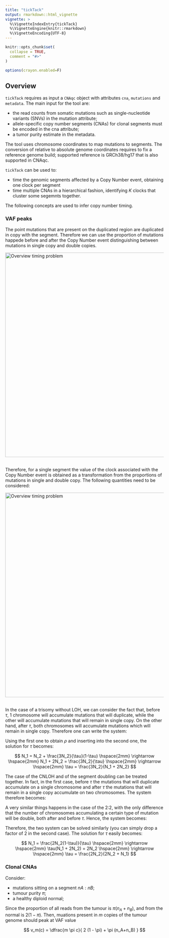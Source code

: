```yaml
---
title: "tickTack"
output: rmarkdown::html_vignette
vignette: >
  %\VignetteIndexEntry{tickTack}
  %\VignetteEngine{knitr::rmarkdown}
  %\VignetteEncoding{UTF-8}
---
```


```r
knitr::opts_chunk$set(
  collapse = TRUE,
  comment = "#>"
)

options(crayon.enabled=F)
```

## Overview

`tickTack` requires as input a `CNAqc` object with attributes `cna`, `mutations` and `metadata`. 
The main input for the tool are: 

- the read counts from somatic mutations such as single-nucleotide variants (SNVs) in the mutation attribute;
- allele-specific copy number segments (CNAs) for clonal segments must be encoded in the cna attribute;
- a tumor purity estimate in the metadata.

The tool uses chromosome coordinates to map mutations to segments. The conversion of relative to absolute genome coordinates requires to fix a reference genome build; supported reference is GRCh38/hg17 that is also supported in CNAqc. 

`tickTack` can be used to:

- time the genomic segments affected by a Copy Number event, obtaining one clock per segment
- time multiple CNAs in a hierarchical fashion, identifying $K$ clocks that cluster some segemnts together.

The following concepts are used to infer copy number timing.

### VAF peaks

The point mutations that are present on the duplicated region are duplicated in copy with the segment. Therefore we can use the proportion of mutations happede before and after the Copy Number event distinguishing between mutations in single copy and double copies.

<img src="img/timing_problem.png" alt="Overview timing problem" width="650" style="display: block; margin: 0 auto" /><br>


Therefore, for a single segment the value of the clock associated with the Copy Number event is obtained as a transformation from the proportions of mutations in single and double copy.
The following quantities need to be considered:


\begin{itemize}
	\item $N_m$ : number of mutations with multiplicity $m$;
	\item $\rho$ : mutation rate, indicates how many mutations occur per unit of time;
	\item $\tau$ : pseudo-time;
\end{itemize}


<img src="img/Mutations_single_double_copy_draw_process.png" alt="Overview timing problem" width="650" style="display: block; margin: 0 auto"/><br>

\subsubsection{2:1}

In the case of a trisomy without LOH, we can consider the fact that, before $\tau$, 1 chromosome will accumulate mutations that will duplicate, while the other will accumulate mutations that will remain in single copy. On the other hand, after $\tau$, both chromosomes will accumulate mutations which will remain in single copy. Therefore one can write the system:

\begin{align}
    \begin{cases}
        N_2 = \rho \tau  
        N_1 = \rho \tau + 3\rho(1 - \tau) \nonumber 
    \end{cases}
\end{align}

Using the first one to obtain $\rho$ and inserting into the second one, the solution for $\tau$ becomes:

$$
	N_1 = N_2 + \frac{3N_2}{\tau}(1-\tau) \hspace{2mm} \rightarrow \hspace{2mm} N_1 + 2N_2 = \frac{3N_2}{\tau} \hspace{2mm} \rightarrow \hspace{2mm} \tau = \frac{3N_2}{N_1 + 2N_2}
$$

\subsubsection{2:0 and 2:2}

The case of the CNLOH and of the segment doubling can be treated together. In fact, in the first case, before $\tau$ the mutations that will duplicate accumulate on a single chromosome and after $\tau$ the mutations that will remain in a single copy accumulate on two chromosomes. The system therefore becomes:

\begin{align}
    \begin{cases}
        N_2 = \rho \tau  
        N_1 = 2\rho(1 - \tau) \nonumber 
    \end{cases}
\end{align}

A very similar things happens in the case of the 2:2, with the only difference that the number of chromosomes accumulating a certain type of mutation will be double, both after and before $\tau$. Hence, the system becomes:

\begin{align}
    \begin{cases}
        N_2 = 2\rho \tau  
        N_1 = 4\rho(1 - \tau) \nonumber 
    \end{cases}
\end{align} 

Therefore, the two system can be solved similarly (you can simply drop a factor of 2 in the second case). The solution for $\tau$ easily becomes:

$$
  N_1 = \frac{2N_2(1-\tau)}{\tau} \hspace{2mm} \rightarrow \hspace{2mm} \tau(N_1 + 2N_2) = 2N_2 \hspace{2mm} \rightarrow \hspace{2mm} \tau = \frac{2N_2}{2N_2 + N_1}
$$

### Clonal CNAs

Consider:

- mutations sitting on a segment $nA:nB$;
- tumour purity $\pi$;
- a healthy diploid normal;

Since the proportion of all reads from the tumour is $\pi(n_A+n_B)$, and from the normal is $2(1-\pi)$. Then, muations present in $m$ copies of the tumour genome should peak at VAF value 

$$
v_m(c) = \dfrac{m \pi c}{
2 (1 - \pi) + \pi (n_A+n_B)
}
$$



<!-- ## The model -->

<!-- <img src="img/pgm.png" alt="Overview timing problem" width="650" style="display: block; margin: 0 auto"/><br> -->


<!-- Here we show an example of the model application on real data from the Pan-Cancer Analysis of -->
<!--  Whole Genomes (PCAWG) cohort, specifically from a Renal Cell Carcinoma (Kidney-RCC) tumor type sample.  -->


<!-- ```{r setup, warning=FALSE} -->
<!-- library(tickTack) -->
<!-- library(gridExtra) # add in plotting function -->
<!-- library(ggplot2) # add in plotting function -->
<!-- library(bayesplot) # add in plotting function -->
<!-- library(tibble)  # check if needed -->
<!-- library(dplyr) # check if needed -->

<!-- library(bayesplot) #for plotting -->
<!-- library(ggplot2) #for plotting -->
<!-- library(stringr) #for plotting -->
<!-- library(patchwork) #for plotting -->
<!-- ``` -->


<!-- ```{r real data Kidney, echo = T, results = 'hide', warning=FALSE} -->
<!-- # Load template data -->
<!-- tickTack::pcawg_example_2 -->
<!-- data <- pcawg_example_2 -->



<!-- tolerance <- 0.1 -->


<!-- data <- tickTack::fit_h(data, max_attempts=2, INIT=TRUE, tolerance = tolerance, n_components = 0) -->
<!-- results <- data$results_timing -->


<!-- clock_assignment <- results$draws_and_summary[[3]]$summarized_results -->

<!-- input_data <- results$data$input_data -->
<!-- draws_and_summary <- results$draws_and_summary -->
<!-- log_lik_matrix_list <- results$log_lik_matrix_list -->
<!-- elbo_iterations <- results$elbo_iterations -->


<!-- results_model_selection <- model_selection_h(input_data, draws_and_summary, log_lik_matrix_list, elbo_iterations, n_components = 0) -->


<!-- best_K <- results_model_selection$best_K -->
<!-- model_selection_tibble <- results_model_selection$model_selection_tibble -->
<!-- entropy <- results_model_selection$entropy_list -->


<!-- p <- tickTack::plot_timing_h(results, best_K) -->
<!-- p -->

<!-- ``` -->


<!-- ```{r visualize, echo = T, warning=FALSE, fig.align='center'} -->
<!-- # Visualize distributions of draws from the approximate posterior -->

<!-- K = nrow(results_model_selection$model_selection_tibble) -->
<!-- S = nrow(results$data$accepted_cna) -->


<!-- ``` -->




<!-- ```{r tau, echo = T, fig.align='center'} -->
<!-- # from bayesplot -->
<!-- draws <- results$draws_and_summary[[best_K]]$draws -->

<!-- names <- paste("tau[", 1:best_K, "]", sep = "") -->

<!-- areas_tau <- mcmc_areas( -->
<!-- draws, -->
<!-- pars = names, -->
<!-- prob = 0.8, # 80% intervals -->
<!-- prob_outer = 0.95, # 99% -->
<!-- point_est = "median" -->
<!-- )+ -->
<!-- labs( -->
<!-- title = "Approximate Posterior distributions", -->
<!-- subtitle = "With median and 80% and 95% intervals" -->
<!-- )+ -->
<!-- xlim(0, 1) # + scale_x_continuous(breaks = c(1:5), labels = c("A", "B", "C", "D", "E")) -->
<!-- areas_tau -->


<!-- ``` -->


<!-- ```{r weights, echo = T, fig.height = 6, fig.width = 12, fig.align = "center"} -->
<!-- # from bayesplot -->
<!-- intervals_weigths_per_tau <- list() -->
<!-- for (k in 1:best_K){ -->
<!--   names_weights <- paste("w[",1:S,",", k, "]", sep = "") -->
<!--   p <- mcmc_intervals(draws, pars = names_weights, point_est = "median", prob = 0.8, prob_outer = 0.95)+ -->
<!--     labs( -->
<!--     title =  str_wrap( paste0("Posterior distributions of the weigths for tau ",k), width = 30 + K + sqrt(S)), -->
<!--     subtitle = "With median and 80% and 95% intervals" -->
<!--     ) -->
<!--    intervals_weigths_per_tau[[k]] <- ggplotGrob(p) -->
<!-- } -->
<!-- p <- gridExtra::grid.arrange(grobs = intervals_weigths_per_tau, ncol= best_K) #add global title -->




<!-- ``` -->







<!-- ```{r source plot, include=TRUE} -->
<!-- source("./plotting_function.R", local = knitr::knit_global()) -->
<!-- ``` -->




<!-- ```{r elbo, echo = T, fig.height = 20, fig.width = 12, fig.align = "center"} -->

<!-- # visualize elbo -->
<!-- p_elbo <- list() -->
<!-- for (i in 1:K){ -->
<!--   p_elbo[[i]] <- plot_elbo(elbo_iterations, i) + ggtitle(paste0("K = ", i)) -->
<!--   saveRDS(p_elbo, paste0("./plots/elbo_vs_iterations_",i,".rds")) -->
<!-- } -->
<!-- p_elbo <- gridExtra::grid.arrange(grobs = p_elbo, nrow=K)  #add global title -->
<!-- p_elbo -->

<!-- ``` -->



<!-- ```{r model, echo = T, fig.height = 8, fig.width = 12, fig.align = "center"} -->

<!-- # visualize model selection scores -->

<!-- p_model_selection <- plotting_model_selection(model_selection_tibble, best_K, entropy) -->
<!-- p_model_selection -->

<!-- cat("Best K =",best_K) -->

<!-- ``` -->


<!-- ```{r plots, echo = T, fig.height = 18, fig.width = 12, fig.align = "center"} -->

<!-- plot_model_selection_inference <- list() -->
<!-- for (i in 1:K){ -->
<!--   plot_model_selection_inference[[i]] <- tickTack::plot_inference_h(results, i) + ggtitle(paste0("K = ", i)) -->
<!-- } -->
<!-- plot_model_selection_inference <- gridExtra::grid.arrange(grobs = plot_model_selection_inference, nrow=K) #add global title -->
<!-- plot_model_selection_inference -->

<!-- ``` -->


